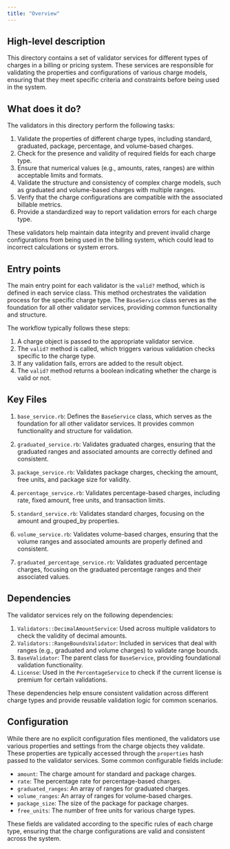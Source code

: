 ```yaml
---
title: "Overview"
---
```


## High-level description
This directory contains a set of validator services for different types of charges in a billing or pricing system. These services are responsible for validating the properties and configurations of various charge models, ensuring that they meet specific criteria and constraints before being used in the system.

## What does it do?
The validators in this directory perform the following tasks:

1. Validate the properties of different charge types, including standard, graduated, package, percentage, and volume-based charges.
2. Check for the presence and validity of required fields for each charge type.
3. Ensure that numerical values (e.g., amounts, rates, ranges) are within acceptable limits and formats.
4. Validate the structure and consistency of complex charge models, such as graduated and volume-based charges with multiple ranges.
5. Verify that the charge configurations are compatible with the associated billable metrics.
6. Provide a standardized way to report validation errors for each charge type.

These validators help maintain data integrity and prevent invalid charge configurations from being used in the billing system, which could lead to incorrect calculations or system errors.

## Entry points
The main entry point for each validator is the `valid?` method, which is defined in each service class. This method orchestrates the validation process for the specific charge type. The `BaseService` class serves as the foundation for all other validator services, providing common functionality and structure.

The workflow typically follows these steps:
1. A charge object is passed to the appropriate validator service.
2. The `valid?` method is called, which triggers various validation checks specific to the charge type.
3. If any validation fails, errors are added to the result object.
4. The `valid?` method returns a boolean indicating whether the charge is valid or not.

## Key Files
1. `base_service.rb`: Defines the `BaseService` class, which serves as the foundation for all other validator services. It provides common functionality and structure for validation.

2. `graduated_service.rb`: Validates graduated charges, ensuring that the graduated ranges and associated amounts are correctly defined and consistent.

3. `package_service.rb`: Validates package charges, checking the amount, free units, and package size for validity.

4. `percentage_service.rb`: Validates percentage-based charges, including rate, fixed amount, free units, and transaction limits.

5. `standard_service.rb`: Validates standard charges, focusing on the amount and grouped_by properties.

6. `volume_service.rb`: Validates volume-based charges, ensuring that the volume ranges and associated amounts are properly defined and consistent.

7. `graduated_percentage_service.rb`: Validates graduated percentage charges, focusing on the graduated percentage ranges and their associated values.

## Dependencies
The validator services rely on the following dependencies:

1. `Validators::DecimalAmountService`: Used across multiple validators to check the validity of decimal amounts.
2. `Validators::RangeBoundsValidator`: Included in services that deal with ranges (e.g., graduated and volume charges) to validate range bounds.
3. `BaseValidator`: The parent class for `BaseService`, providing foundational validation functionality.
4. `License`: Used in the `PercentageService` to check if the current license is premium for certain validations.

These dependencies help ensure consistent validation across different charge types and provide reusable validation logic for common scenarios.

## Configuration
While there are no explicit configuration files mentioned, the validators use various properties and settings from the charge objects they validate. These properties are typically accessed through the `properties` hash passed to the validator services. Some common configurable fields include:

- `amount`: The charge amount for standard and package charges.
- `rate`: The percentage rate for percentage-based charges.
- `graduated_ranges`: An array of ranges for graduated charges.
- `volume_ranges`: An array of ranges for volume-based charges.
- `package_size`: The size of the package for package charges.
- `free_units`: The number of free units for various charge types.

These fields are validated according to the specific rules of each charge type, ensuring that the charge configurations are valid and consistent across the system.